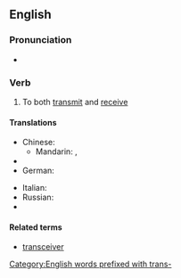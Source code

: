 ==English==
===Pronunciation===
* {{IPA|/trænˈsiv/|lang=en}}

===Verb===
{{en-verb|transceiv|ing}}

# {{context|of a communications device}} To both [[transmit]] and [[receive]]

====Translations====
{{trans-top|transmit and receive}}
* Chinese:
** Mandarin: {{t|cmn|收發|sc=Hani}}, {{t|cmn|收发|tr=shōufā|sc=Hani}}
* {{trreq|fr}}
* German: {{t-|de|übermitteln}}
{{trans-mid}}
* Italian: {{t-|it|ricetrasmettere}}
* Russian: {{t|ru|передавать и получать|tr=peredavát’ i polučát’}}
* {{trreq|es}}
{{trans-bottom}}

====Related terms====
* [[transceiver]]

[[Category:English words prefixed with trans-]]